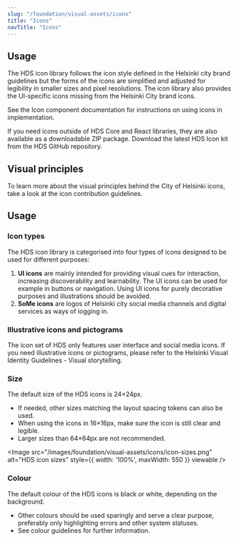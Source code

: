 ```yaml
---
slug: "/foundation/visual-assets/icons"
title: "Icons"
navTitle: "Icons"
---
```





## Usage

The HDS icon library follows the icon style defined in the Helsinki city brand guidelines but the forms of the icons are simplified and adjusted for legibility in smaller sizes and pixel resolutions. The icon library also provides the UI-specific icons missing from the Helsinki City brand icons.

See the <InternalLink href="/components/icon">Icon component documentation</InternalLink> for instructions on using icons in implementation.

If you need icons outside of HDS Core and React libraries, they are also available as a downloadable ZIP package. <ExternalLink href="https://github.com/City-of-Helsinki/helsinki-design-system/releases/latest/download/hds-icon-kit.zip">Download the latest HDS Icon kit from the HDS GitHub repository</ExternalLink>.

## Visual principles
To learn more about the visual principles behind the City of Helsinki icons, take a look at <InternalLink href="/getting-started/contributing/icons">the icon contribution guidelines.</InternalLink>

## Usage
### Icon types
The HDS icon library is categorised into four types of icons designed to be used for different purposes:
1. **UI icons** are mainly intended for providing visual cues for interaction, increasing discoverability and learnability. The UI icons can be used for example in buttons or navigation. Using UI icons for purely decorative purposes and illustrations should be avoided.
2. **SoMe icons** are logos of Helsinki city social media channels and digital services as ways of logging in.

### Illustrative icons and pictograms
The icon set of HDS only features user interface and social media icons. If you need illustrative icons or pictograms, please refer to the <ExternalLink href="https://www.hel.fi/en/decision-making/information-on-helsinki/design-and-digitalisation/helsinki-brand-and-visual-identity/visual-identity-guidelines/visual-storytelling">Helsinki Visual Identity Guidelines - Visual storytelling</ExternalLink>.

### Size
The default size of the HDS icons is 24×24px.
- If needed, other sizes matching the <InternalLink href="/foundation/design-tokens/spacing">layout spacing tokens</InternalLink> can also be used.
- When using the icons in 16×16px, make sure the icon is still clear and legible.
- Larger sizes than 64×64px are not recommended.

<Image src="/images/foundation/visual-assets/icons/icon-sizes.png" alt="HDS icon sizes" style={{ width: '100%', maxWidth: 550 }} viewable />

### Colour
The default colour of the HDS icons is black or white, depending on the background.
- Other colours should be used sparingly and serve a clear purpose, preferably only highlighting errors and other system statuses.
- See <InternalLink href="/foundation/design-tokens/colour">colour guidelines</InternalLink> for further information.
